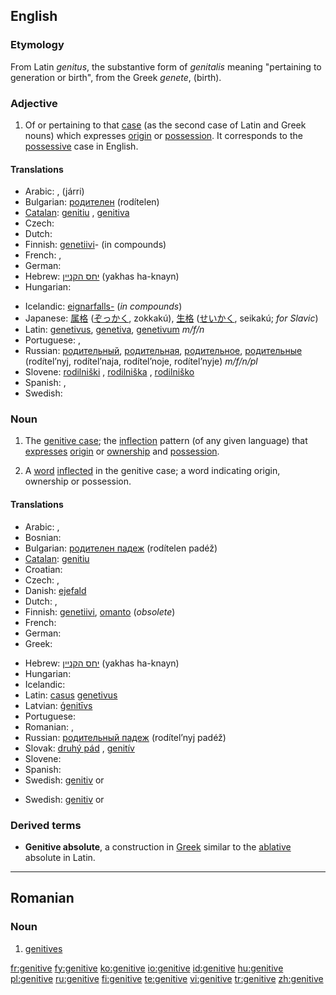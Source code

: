 {{wikipedia}}
==English==

===Etymology===
From Latin ''genitus'', the substantive form of ''genitalis'' meaning "pertaining to generation or birth", from the Greek ''genete'', (birth).

===Adjective===
{{en-adj|-}}

# {{Grammar}} Of or pertaining to that [[case]] (as the second case of Latin and Greek nouns) which expresses [[origin]] or [[possession]]. It corresponds to the [[possessive]] case in English.

====Translations====
{{trans-top|of or pertaining to the case of possession}}
*Arabic: {{ARchar|[[اضافي|إضَافيّ]]}} {{IPAchar|(iɖáːfi)}}, {{ARchar|[[جري|جَرِّي]]}} (járri)
*Bulgarian: [[родителен]] (rodítelen)
*[[Catalan]]: [[genitiu]] {{m}}, [[genitiva]] {{f}}
* Czech: {{t-|cs|genitivní}}
* Dutch: {{t-|nl|genitief|m}}
*Finnish: [[genetiivi]]- (in compounds)
* French: {{t-|fr|génitif|m}}, {{t-|fr|génitive|f}}
* German: {{t-|de|genitivisch}}
*Hebrew: [[יחס הקנײן]] (yakhas ha-knayn) {{m}}
* Hungarian: {{t-|hu|birtokos}}
{{trans-mid}}
*Icelandic: [[eignarfall|eignarfalls-]] (''in compounds'')
*Japanese: [[属格]] ([[ぞっかく]], zokkakú), [[生格]] ([[せいかく]], seikakú; ''for Slavic'')
*Latin: [[genetivus]], [[genetiva]], [[genetivum]] ''m/f/n''
* Portuguese: {{t-|pt|genitivo|m}}, {{t-|pt|genitiva|f}}
*Russian: [[родительный]], [[родительная]], [[родительное]], [[родительные]] (rodítel’nyj, rodítel’naja, rodítel’noje, rodítel’nyje) ''m/f/n/pl''
*Slovene: [[rodilniški]] {{m}}, [[rodilniška]] {{f}}, [[rodilniško]] {{n}}
* Spanish: {{t-|es|genitivo|m}}, {{t-|es|genitiva|f}}
* Swedish: {{t+|sv|genitiv}}
{{trans-bottom}}

===Noun===
{{en-noun|s|-}}

# {{grammar}} {{uncountable}} The [[genitive case]]; the [[inflection]] pattern (of any given language) that [[express]]es [[origin]] or [[ownership]] and [[possession]].
# {{grammar}} {{countable}} A [[word]] [[inflected]] in the genitive case; a word indicating origin, ownership or possession.

====Translations====
{{trans-top|the genitive case}}
*Arabic: {{ARchar|[[حالة المضاف اليه|حَالةُ المُضَافِ إلَيْه]]}} {{IPAchar|(ħáːltu l-muɖáːfi iléyh)}}, {{ARchar|[[مجرور|مَجْرُور]]}} {{IPAchar|(madžrúːr)}}
*Bosnian: {{t-|bs|genitiv|m}}
*Bulgarian: [[родителен падеж]] (rodítelen padéž) {{m}}
*[[Catalan]]: [[genitiu]] {{m}}
*Croatian: {{t-|hr|genitiv|m}}
* Czech: {{t-|cs|genitiv|m}}, {{t-|cs|druhý pád|m}}
*Danish: [[ejefald]]
* Dutch: {{t-|nl|genitief|m}}, {{t-|nl|tweede naamval|m}}
*Finnish: [[genetiivi]], [[omanto]] (''obsolete'')
* French: {{t-|fr|génitif|m}}
* German: {{t-|de|Genitiv|m}}
* Greek: {{t-|el|γενική|f|tr=yenikí|sc=Grek}}
{{trans-mid}}
*Hebrew: [[יחס הקנײן]] (yakhas ha-knayn) {{m}}
* Hungarian: {{t-|hu|birtokos eset}}
* Icelandic: {{t+|is|eignarfall|n}}
*Latin: [[casus]] [[genetivus]] {{m}}
*Latvian: [[ģenitīvs]] {{m}}
* Portuguese: {{t-|pt|genitivo|m}}
* Romanian: {{t-|ro|genitiv|n}}, {{t-|ro|caz genitiv|n}}
*Russian: [[родительный падеж]] (rodítel’nyj padéž) {{m}}
*Slovak: [[druhý pád]] {{m}}, [[genitív]] {{m}}
* Slovene: {{t+|sl|rodilnik|m}}
* Spanish: {{t-|es|genitivo|m}}
*Swedish: [[genitiv]] {{c}} or {{n}}
{{trans-bottom}}

{{trans-top|a word in the genitive inflection}}
*Swedish: [[genitiv]] {{c}} or {{n}}
{{trans-bottom}}

===Derived terms===
*'''Genitive absolute''', a construction in [[Greek]] similar to the [[ablative]] absolute in Latin.

----

==Romanian==

===Noun===
{{ro-pl|genitiv|gend=n}}

# [[genitives]]

[[fr:genitive]]
[[fy:genitive]]
[[ko:genitive]]
[[io:genitive]]
[[id:genitive]]
[[hu:genitive]]
[[pl:genitive]]
[[ru:genitive]]
[[fi:genitive]]
[[te:genitive]]
[[vi:genitive]]
[[tr:genitive]]
[[zh:genitive]]